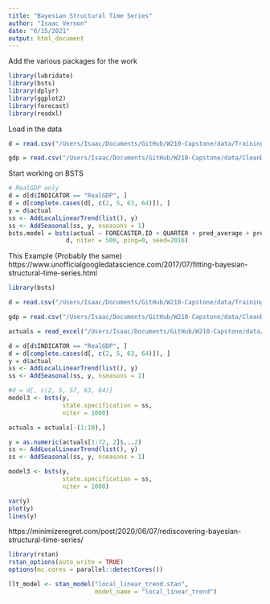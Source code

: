 ```yaml
---
title: "Bayesian Structural Time Series"
author: "Isaac Vernon"
date: "6/15/2021"
output: html_document
---
```


Add the various packages for the work
```r
library(lubridate)
library(bsts)
library(dplyr)
library(ggplot2)
library(forecast)
library(readxl)
```


Load in the data
```r
d = read.csv("/Users/Isaac/Documents/GitHub/W210-Capstone/data/TrainingData/fulldata.csv")

gdp = read.csv("/Users/Isaac/Documents/GitHub/W210-Capstone/data/CleanData/GDP.csv")
```

Start working on BSTS 
```r
# RealGDP only
d = d[d$INDICATOR == "RealGDP", ]
d = d[complete.cases(d[, c(2, 5, 63, 64)]), ]
y = d$actual
ss <- AddLocalLinearTrend(list(), y)
ss <- AddSeasonal(ss, y, nseasons = 1)
bsts.model = bsts(actual ~ FORECASTER.ID + QUARTER + pred_average + pred_var + 1, state.specification = ss, data =
                d, niter = 500, ping=0, seed=2016)
```


This Example (Probably the same)
https://www.unofficialgoogledatascience.com/2017/07/fitting-bayesian-structural-time-series.html

```r
library(bsts)

d = read.csv("/Users/Isaac/Documents/GitHub/W210-Capstone/data/TrainingData/fulldata.csv")

gdp = read.csv("/Users/Isaac/Documents/GitHub/W210-Capstone/data/CleanData/GDP.csv")

actuals = read_excel("/Users/Isaac/Documents/GitHub/W210-Capstone/data/RawData/GDPC1.xls")
```


```r
d = d[d$INDICATOR == "RealGDP", ]
d = d[complete.cases(d[, c(2, 5, 63, 64)]), ]
y = d$actual
ss <- AddLocalLinearTrend(list(), y)
ss <- AddSeasonal(ss, y, nseasons = 1)
```

```r
#d = d[, c(2, 5, 57, 63, 64)]
model3 <- bsts(y,
               state.specification = ss,
               niter = 1000)
```

```r
actuals = actuals[-(1:10),]
```

```r
y = as.numeric(actuals[1:72, 2]$...2)
ss <- AddLocalLinearTrend(list(), y)
ss <- AddSeasonal(ss, y, nseasons = 1)
```

```r
model3 <- bsts(y,
               state.specification = ss,
               niter = 1000)
```

```r
var(y)
plot(y)
lines(y)
```

https://minimizeregret.com/post/2020/06/07/rediscovering-bayesian-structural-time-series/

```r
library(rstan)
rstan_options(auto_write = TRUE)
options(mc.cores = parallel::detectCores())

llt_model <- stan_model("local_linear_trend.stan",
                        model_name = "local_linear_trend")
```